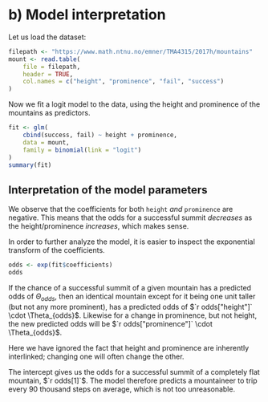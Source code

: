 # b) Model interpretation

Let us load the dataset:
```r
filepath <- "https://www.math.ntnu.no/emner/TMA4315/2017h/mountains"
mount <- read.table(
	file = filepath,
	header = TRUE,
	col.names = c("height", "prominence", "fail", "success")
)
```

Now we fit a logit model to the data, using the height and prominence of the mountains as predictors.

```r
fit <- glm(
	cbind(success, fail) ~ height + prominence,
	data = mount,
	family = binomial(link = "logit")
)
summary(fit)
```

## Interpretation of the model parameters

We observe that the coefficients for both `height` _and_ `prominence` are negative. This means that the odds for a successful summit _decreases_ as the height/prominence _increases_, which makes sense.

In order to further analyze the model, it is easier to inspect the exponential transform of the coefficients.

```r
odds <- exp(fit$coefficients)
odds
```

If the chance of a successful summit of a given mountain has a predicted odds of $\Theta_{odds}$, then an identical mountain except for it being one unit taller (but not any more prominent), has a predicted odds of $`r odds["height"]` \cdot \Theta_{odds}$. Likewise for a change in prominence, but not height, the new predicted odds will be $`r odds["prominence"]` \cdot \Theta_{odds}$.

Here we have ignored the fact that height and prominence are inherently interlinked; changing one will often change the other.

The intercept gives us the odds for a successful summit of a completely flat mountain, $`r odds[1]`$. The model therefore predicts a mountaineer to trip every 90 thousand steps on average, which is not too unreasonable.

